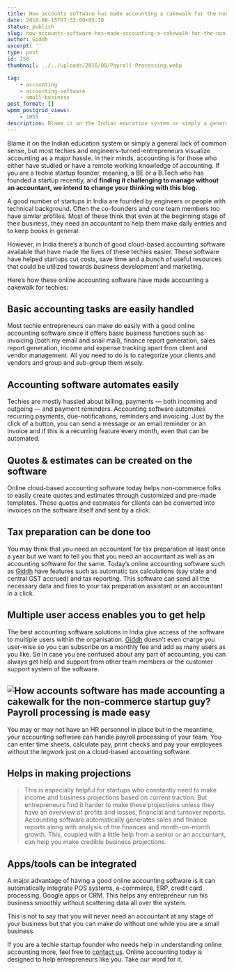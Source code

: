 ```yaml
---
title: How accounts software has made accounting a cakewalk for the non-commerce startup guy?
date: 2018-08-15T07:33:00+05:30
status: publish
slug: how-accounts-software-has-made-accounting-a-cakewalk-for-the-non-commerce-startup-guy
author: Giddh
excerpt: ''
type: post
id: 258
thumbnail: ../../uploads/2018/08/Payroll-Processing.webp

tag:
    - accounting
    - accounting-software
    - small-business
post_format: []
wpmm_postgrid_views:
    - 1055
description: Blame it on the Indian education system or simply a general lack of common sense, but most techies and engineers-turned-entrepreneurs visualize accounting as a major
---
```

Blame it on the Indian education system or simply a general lack of common sense, but most techies and engineers-turned-entrepreneurs visualize accounting as a major hassle. In their minds, accounting is for those who either have studied or have a remote working knowledge of accounting. If you are a techie startup founder, meaning, a BE or a B.Tech who has founded a startup recently, and **finding it challenging to manage without an accountant, we intend to change your thinking with this blog.**

A good number of startups in India are founded by engineers or people with technical background. Often the co-founders and core team members too have similar profiles. Most of these think that even at the beginning stage of their business, they need an accountant to help them make daily entries and to keep books in general.

However, in India there’s a bunch of good cloud-based accounting software available that have made the lives of these techies easier. These software have helped startups cut costs, save time and a bunch of useful resources that could be utilized towards business development and marketing.

Here’s how these online accounting software have made accounting a cakewalk for techies:

**Basic accounting tasks are easily handled**
---------------------------------------------

Most techie entrepreneurs can make do easily with a good online accounting software since it offers basic business functions such as invoicing (both my email and snail mail), finance report generation, sales report generation, income and expense tracking apart from client and vendor management. All you need to do is to categorize your clients and vendors and group and sub-group them wisely.

**Accounting software automates easily**
----------------------------------------

Techies are mostly hassled about billing, payments — both incoming and outgoing — and payment reminders. Accounting software automates recurring payments, due-notifications, reminders and invoicing. Just by the click of a button, you can send a message or an email reminder or an invoice and if this is a recurring feature every month, even that can be automated.

**Quotes &amp; estimates can be created on the software**
---------------------------------------------------------

Online cloud-based accounting software today helps non-commerce folks to easily create quotes and estimates through customized and pre-made templates. These quotes and estimates for clients can be converted into invoices on the software itself and sent by a click.

**Tax preparation can be done too**
-----------------------------------

You may think that you need an accountant for tax preparation at least once a year but we want to tell you that you need an accountant as well as an accounting software for the same. Today’s online accounting software such as [Giddh](https://giddh.com) have features such as automatic tax calculations (say state and central GST accrued) and tax reporting. This software can send all the necessary data and files to your tax preparation assistant or an accountant in a click.

**Multiple user access enables you to get help**
------------------------------------------------

The best accounting software solutions in India give access of the software to multiple users within the organisation. [Giddh](https://giddh.com) doesn’t even charge you user-wise so you can subscribe on a monthly fee and add as many users as you like. So in case you are confused about any part of accounting, you can always get help and support from other team members or the customer support system of the software.

<img class="wp-block-image size-large" src = "../../img/blog/1*8WSCoxMSvUoMgUnmslgGLg.webp" alt="How accounts software has made accounting a cakewalk for the non-commerce startup guy?" />**Payroll processing is made easy**
-----------------------------------

You may or may not have an HR personnel in place but in the meantime, your accounting software can handle payroll processing of your team. You can enter time sheets, calculate pay, print checks and pay your employees without the legwork just on a cloud-based accounting software.

**Helps in making projections**
-------------------------------

> This is especially helpful for startups who constantly need to make income and business projections based on current traction. But entrepreneurs find it harder to make these projections unless they have an overview of profits and losses, financial and turnover reports. Accounting software automatically generates sales and finance reports along with analysis of the finances and month-on-month growth. This, coupled with a little help from a senior or an accountant, can help you make credible business projections.

**Apps/tools can be integrated**
--------------------------------

A major advantage of having a good online accounting software is it can automatically integrate POS systems, e-commerce, ERP, credit card processing, Google apps or CRM. This helps any entrepreneur run his business smoothly without scattering data all over the system.

This is not to say that you will never need an accountant at any stage of your business but that you can make do without one while you are a small business.

If you are a techie startup founder who needs help in understanding online accounting more, feel free to [contact us](/contact-us). Online accounting today is designed to help entrepreneurs like you. Take our word for it.